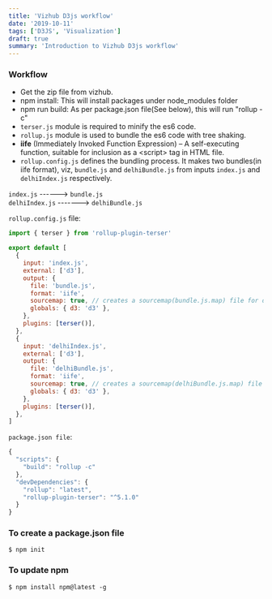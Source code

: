```yaml
---
title: 'Vizhub D3js workflow'
date: '2019-10-11'
tags: ['D3JS', 'Visualization']
draft: true
summary: 'Introduction to Vizhub D3js workflow'
---
```


### Workflow

- Get the zip file from vizhub.
- npm install: This will install packages under node_modules folder
- npm run build: As per package.json file(See below), this will run "rollup -c"
- `terser.js` module is required to minify the es6 code.
- `rollup.js` module is used to bundle the es6 code with tree shaking.
- **iife** (Immediately Invoked Function Expression) – A self-executing function, suitable for inclusion as a \<script> tag in HTML file.
- `rollup.config.js` defines the bundling process. It makes two bundles(in iife format), viz,
  `bundle.js` and `delhiBundle.js` from inputs `index.js` and `delhiIndex.js` respectively.

`index.js` ------> `bundle.js`  
`delhiIndex.js` -------> `delhiBundle.js`

`rollup.config.js` file:

```js
import { terser } from 'rollup-plugin-terser'

export default [
  {
    input: 'index.js',
    external: ['d3'],
    output: {
      file: 'bundle.js',
      format: 'iife',
      sourcemap: true, // creates a sourcemap(bundle.js.map) file for debugging
      globals: { d3: 'd3' },
    },
    plugins: [terser()],
  },
  {
    input: 'delhiIndex.js',
    external: ['d3'],
    output: {
      file: 'delhiBundle.js',
      format: 'iife',
      sourcemap: true, // creates a sourcemap(delhiBundle.js.map) file for debugging
      globals: { d3: 'd3' },
    },
    plugins: [terser()],
  },
]
```

`package.json file`:

```js
{
  "scripts": {
    "build": "rollup -c"
  },
  "devDependencies": {
    "rollup": "latest",
    "rollup-plugin-terser": "^5.1.0"
  }
}
```

### To create a package.json file

```shell
$ npm init
```

### To update npm

```shell
$ npm install npm@latest -g
```
